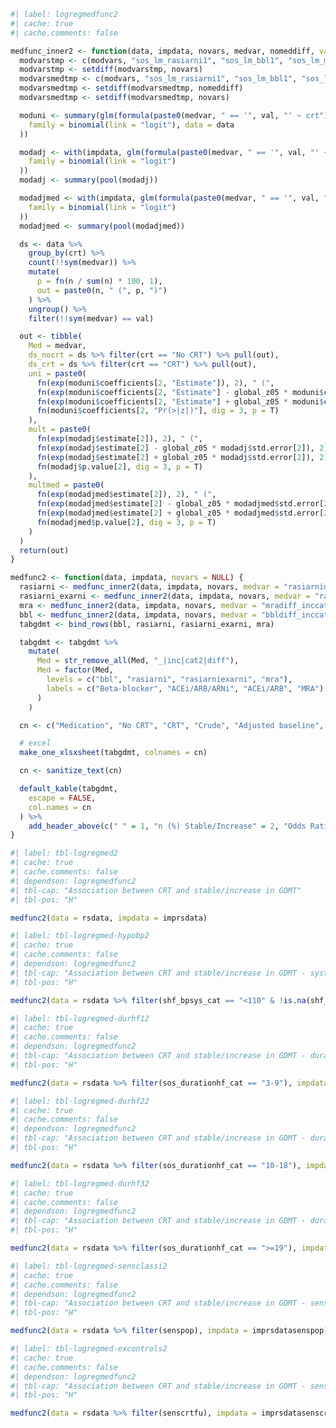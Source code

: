 ```r
#| label: logregmedfunc2
#| cache: true
#| cache.comments: false

medfunc_inner2 <- function(data, impdata, novars, medvar, nomeddiff, val = "Increase/Stable") {
  modvarstmp <- c(modvars, "sos_lm_rasiarni1", "sos_lm_bbl1", "sos_lm_mra1", "sos_lm_loop1")
  modvarstmp <- setdiff(modvarstmp, novars)
  modvarsmedtmp <- c(modvars, "sos_lm_rasiarni1", "sos_lm_bbl1", "sos_lm_mra1", "sos_lm_loop1", "bbldiff_inccat2", "rasiarnidiff_inccat2", "mradiff_inccat2", "loopdiff_inccat2")
  modvarsmedtmp <- setdiff(modvarsmedtmp, nomeddiff)
  modvarsmedtmp <- setdiff(modvarsmedtmp, novars)

  moduni <- summary(glm(formula(paste0(medvar, " == '", val, "' ~ crt")),
    family = binomial(link = "logit"), data = data
  ))

  modadj <- with(impdata, glm(formula(paste0(medvar, " == '", val, "' ~ crt + ", paste(modvarstmp, collapse = " + "))),
    family = binomial(link = "logit")
  ))
  modadj <- summary(pool(modadj))

  modadjmed <- with(impdata, glm(formula(paste0(medvar, " == '", val, "' ~ crt + ", paste(modvarsmedtmp, collapse = " + "))),
    family = binomial(link = "logit")
  ))
  modadjmed <- summary(pool(modadjmed))

  ds <- data %>%
    group_by(crt) %>%
    count(!!sym(medvar)) %>%
    mutate(
      p = fn(n / sum(n) * 100, 1),
      out = paste0(n, " (", p, ")")
    ) %>%
    ungroup() %>%
    filter(!!sym(medvar) == val)

  out <- tibble(
    Med = medvar,
    ds_nocrt = ds %>% filter(crt == "No CRT") %>% pull(out),
    ds_crt = ds %>% filter(crt == "CRT") %>% pull(out),
    uni = paste0(
      fn(exp(moduni$coefficients[2, "Estimate"]), 2), " (",
      fn(exp(moduni$coefficients[2, "Estimate"] - global_z05 * moduni$coefficients[2, "Std. Error"]), 2), "-",
      fn(exp(moduni$coefficients[2, "Estimate"] + global_z05 * moduni$coefficients[2, "Std. Error"]), 2), "), ",
      fn(moduni$coefficients[2, "Pr(>|z|)"], dig = 3, p = T)
    ),
    mult = paste0(
      fn(exp(modadj$estimate[2]), 2), " (",
      fn(exp(modadj$estimate[2] - global_z05 * modadj$std.error[2]), 2), "-",
      fn(exp(modadj$estimate[2] + global_z05 * modadj$std.error[2]), 2), "), ",
      fn(modadj$p.value[2], dig = 3, p = T)
    ),
    multmed = paste0(
      fn(exp(modadjmed$estimate[2]), 2), " (",
      fn(exp(modadjmed$estimate[2] - global_z05 * modadjmed$std.error[2]), 2), "-",
      fn(exp(modadjmed$estimate[2] + global_z05 * modadjmed$std.error[2]), 2), "), ",
      fn(modadjmed$p.value[2], dig = 3, p = T)
    )
  )
  return(out)
}

medfunc2 <- function(data, impdata, novars = NULL) {
  rasiarni <- medfunc_inner2(data, impdata, novars, medvar = "rasiarnidiff_inccat2", nomeddiff = c("rasiarnidiff_inccat2"))
  rasiarni_exarni <- medfunc_inner2(data, impdata, novars, medvar = "rasiarnidiff_exarni_inccat2", nomeddiff = c("rasiarnidiff_inccat2"))
  mra <- medfunc_inner2(data, impdata, novars, medvar = "mradiff_inccat2", nomeddiff = c("mradiff_inccat2"))
  bbl <- medfunc_inner2(data, impdata, novars, medvar = "bbldiff_inccat2", nomeddiff = c("bbldiff_inccat2"))
  tabgdmt <- bind_rows(bbl, rasiarni, rasiarni_exarni, mra)

  tabgdmt <- tabgdmt %>%
    mutate(
      Med = str_remove_all(Med, "_|inc|cat2|diff"),
      Med = factor(Med,
        levels = c("bbl", "rasiarni", "rasiarniexarni", "mra"),
        labels = c("Beta-blocker", "ACEi/ARB/ARNi", "ACEi/ARB", "MRA")
      )
    )

  cn <- c("Medication", "No CRT", "CRT", "Crude", "Adjusted baseline", "Adjusted baseline + change in medications")

  # excel
  make_one_xlsxsheet(tabgdmt, colnames = cn)

  cn <- sanitize_text(cn)

  default_kable(tabgdmt,
    escape = FALSE,
    col.names = cn
  ) %>%
    add_header_above(c(" " = 1, "n (%) Stable/Increase" = 2, "Odds Ratio (95% CI), p-value" = 3))
}
```

```r
#| label: tbl-logregmed2
#| cache: true
#| cache.comments: false
#| dependson: logregmedfunc2
#| tbl-cap: "Association between CRT and stable/increase in GDMT"
#| tbl-pos: "H"

medfunc2(data = rsdata, impdata = imprsdata)
```

```r
#| label: tbl-logregmed-hypobp2
#| cache: true
#| cache.comments: false
#| dependson: logregmedfunc2
#| tbl-cap: "Association between CRT and stable/increase in GDMT - systolic blood pressure < 110 (mmHg)"
#| tbl-pos: "H"

medfunc2(data = rsdata %>% filter(shf_bpsys_cat == "<110" & !is.na(shf_bpsys_cat)), impdata = imprsdatahypo, novars = "shf_bpsys_cat")
```

```r
#| label: tbl-logregmed-durhf12
#| cache: true
#| cache.comments: false
#| dependson: logregmedfunc2
#| tbl-cap: "Association between CRT and stable/increase in GDMT - duration of HF 3-9 (months)"
#| tbl-pos: "H"

medfunc2(data = rsdata %>% filter(sos_durationhf_cat == "3-9"), impdata = imprsdatadurhf1, novars = c("sos_durationhf_cat"))
```

```r
#| label: tbl-logregmed-durhf22
#| cache: true
#| cache.comments: false
#| dependson: logregmedfunc2
#| tbl-cap: "Association between CRT and stable/increase in GDMT - duration of HF 10-18 (months)"
#| tbl-pos: "H"

medfunc2(data = rsdata %>% filter(sos_durationhf_cat == "10-18"), impdata = imprsdatadurhf2, novars = c("sos_durationhf_cat"))
```

```r
#| label: tbl-logregmed-durhf32
#| cache: true
#| cache.comments: false
#| dependson: logregmedfunc2
#| tbl-cap: "Association between CRT and stable/increase in GDMT - duration of HF >= 19 (months)"
#| tbl-pos: "H"

medfunc2(data = rsdata %>% filter(sos_durationhf_cat == ">=19"), impdata = imprsdatadurhf3, novars = c("sos_durationhf_cat"))
```

```r
#| label: tbl-logregmed-sensclassi2
#| cache: true
#| cache.comments: false
#| dependson: logregmedfunc2
#| tbl-cap: "Association between CRT and stable/increase in GDMT - sensitivity analyses Class I recommendation according to 2021 guidelines"
#| tbl-pos: "H"

medfunc2(data = rsdata %>% filter(senspop), impdata = imprsdatasenspop)
```

```r
#| label: tbl-logregmed-excontrols2
#| cache: true
#| cache.comments: false
#| dependson: logregmedfunc2
#| tbl-cap: "Association between CRT and stable/increase in GDMT - sensitivity analyses excluding controls who recieved CRT during follow-up"
#| tbl-pos: "H"

medfunc2(data = rsdata %>% filter(senscrtfu), impdata = imprsdatasenscrtfu)
```
